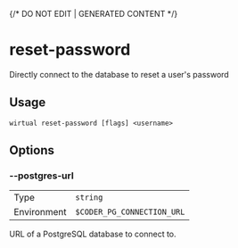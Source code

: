 {/* DO NOT EDIT | GENERATED CONTENT */}

# reset-password

Directly connect to the database to reset a user's password

## Usage

```console
wirtual reset-password [flags] <username>
```

## Options

### --postgres-url

|             |                                       |
| ----------- | ------------------------------------- |
| Type        | <code>string</code>                   |
| Environment | <code>$CODER_PG_CONNECTION_URL</code> |

URL of a PostgreSQL database to connect to.
